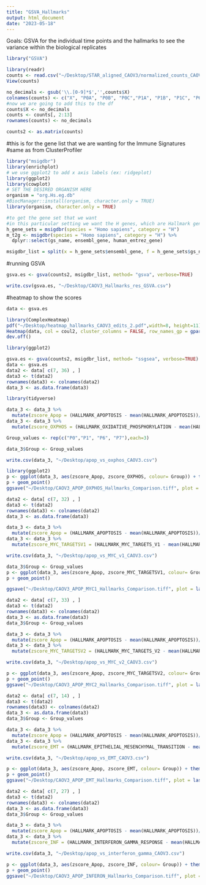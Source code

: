 ```yaml
---
title: "GSVA_Hallmarks"
output: html_document
date: "2023-05-18"
---
```


Goals: GSVA for the individual time points and the hallmarks to see the variance within the biological replicates

```r
library("GSVA")
```


```r
library(readr)
counts <- read.csv("~/Desktop/STAR_aligned_CAOV3/normalized_counts_CAOV3.csv")
View(counts)
```

```r
no_decimals <- gsub('\\.[0-9]*$','',counts$X)
colnames(counts) <- c("X", "P0A", "P0B", "P0C","P1A", "P1B", "P1C", "P6A", "P6B", "P6C", "P7A", "P7B", "P7C")
#now we are going to add this to the df 
counts$X <- no_decimals
counts <- counts[, 2:13]
rownames(counts) <- no_decimals
```

```r
counts2 <- as.matrix(counts)
```


#this is for the gene list that we are wanting for the Immune Signatures 
#same as from ClusterProfiler
```r
library("msigdbr")
library(enrichplot)
# we use ggplot2 to add x axis labels (ex: ridgeplot)
library(ggplot2)
library(cowplot)
# SET THE DESIRED ORGANISM HERE
organism = "org.Hs.eg.db"
#BiocManager::install(organism, character.only = TRUE)
library(organism, character.only = TRUE)
```

```r
#to get the gene set that we want
#in this particular setting we want the H genes, which are Hallmark genes 
h_gene_sets = msigdbr(species = "Homo sapiens", category = "H")
m_t2g <- msigdbr(species = "Homo sapiens", category = "H") %>% 
  dplyr::select(gs_name, ensembl_gene, human_entrez_gene)
```

```r
msigdbr_list = split(x = h_gene_sets$ensembl_gene, f = h_gene_sets$gs_name)
```

#running GSVA
```r
gsva.es <- gsva(counts2, msigdbr_list, method= "gsva", verbose=TRUE)
```

```r
write.csv(gsva.es, "~/Desktop/CAOV3_Hallmarks_res_GSVA.csv")
```


#heatmap to show the scores 
```r
data <- gsva.es
```


```r
library(ComplexHeatmap)
pdf("~/Desktop/heatmap_hallmarks_CAOV3_edits_2.pdf",width=8, height=11)
Heatmap(data, col = coul2, cluster_columns = FALSE, row_names_gp = gpar(fontsize = 4))
dev.off()
```

```r
library(ggplot2)
```

```r
gsva.es <- gsva(counts2, msigdbr_list, method= "ssgsea", verbose=TRUE)
data <- gsva.es
data2 <- data[ c(7, 36) , ]
data3 <- t(data2)
rownames(data3) <- colnames(data2)
data_3 <- as.data.frame(data3)
```

```r
library(tidyverse)
```

```r
data_3 <- data_3 %>% 
  mutate(zscore_Apop = (HALLMARK_APOPTOSIS - mean(HALLMARK_APOPTOSIS))/sd(HALLMARK_APOPTOSIS))
data_3 <- data_3 %>% 
  mutate(zscore_OXPHOS = (HALLMARK_OXIDATIVE_PHOSPHORYLATION - mean(HALLMARK_OXIDATIVE_PHOSPHORYLATION))/sd(HALLMARK_OXIDATIVE_PHOSPHORYLATION))
```

```r
Group_values <- rep(c("P0","P1", "P6", "P7"),each=3)
```

```r
data_3$Group <- Group_values
```

```r
write.csv(data_3, "~/Desktop/apop_vs_oxphos_CAOV3.csv")
```

```r
library(ggplot2)
p <- ggplot(data_3, aes(zscore_Apop, zscore_OXPHOS, colour= Group)) + theme(panel.background = element_blank(), panel.grid.major= element_line()) + theme(axis.line = element_line(colour = "black")) + theme(legend.key.size = unit(1, 'cm'), legend.text = element_text(size=10), legend.title=element_blank()) + guides(color=guide_legend(ncol=2)) + scale_x_continuous("Apoptosis ssGSEA score", breaks= c(-1.5, -1, -0.5, 0, 0.5, 1, 1.5), ) + scale_y_continuous("Oxidative Phosphorylation ssGSEA score", breaks= c(3, 2, 1, 0, -1))
p + geom_point()
ggsave("~/Desktop/CAOV3_APOP_OXPHOS_Hallmarks_Comparison.tiff", plot = last_plot())
```

```r
data2 <- data[ c(7, 32) , ]
data3 <- t(data2)
rownames(data3) <- colnames(data2)
data_3 <- as.data.frame(data3)
```

```r
data_3 <- data_3 %>% 
  mutate(zscore_Apop = (HALLMARK_APOPTOSIS - mean(HALLMARK_APOPTOSIS))/sd(HALLMARK_APOPTOSIS))
data_3 <- data_3 %>% 
  mutate(zscore_MYC_TARGETSV1 = (HALLMARK_MYC_TARGETS_V1 - mean(HALLMARK_MYC_TARGETS_V1))/sd(HALLMARK_MYC_TARGETS_V1))
```

```r
write.csv(data_3, "~/Desktop/apop_vs_MYC_v1_CAOV3.csv")
```

```r
data_3$Group <- Group_values
p <- ggplot(data_3, aes(zscore_Apop, zscore_MYC_TARGETSV1, colour= Group)) + theme(panel.background = element_blank(), panel.grid.major= element_line()) + theme(axis.line = element_line(colour = "black")) + theme(legend.key.size = unit(1, 'cm'), legend.text = element_text(size=8), legend.title=element_blank()) + guides(color=guide_legend(ncol=2)) + scale_x_continuous("Apoptosis ssGSEA score", breaks= c(-1.5, -1, -0.5, 0, 0.5, 1, 1.5), ) + scale_y_continuous("MYC Targets V1 ssGSEA score", breaks= c(3, 2, 1, 0, -1))
p + geom_point()
```

```r
ggsave("~/Desktop/CAOV3_APOP_MYC1_Hallmarks_Comparison.tiff", plot = last_plot())
```

```r
data2 <- data[ c(7, 33) , ]
data3 <- t(data2)
rownames(data3) <- colnames(data2)
data_3 <- as.data.frame(data3)
data_3$Group <- Group_values
```

```r
data_3 <- data_3 %>% 
  mutate(zscore_Apop = (HALLMARK_APOPTOSIS - mean(HALLMARK_APOPTOSIS))/sd(HALLMARK_APOPTOSIS))
data_3 <- data_3 %>% 
  mutate(zscore_MYC_TARGETSV2 = (HALLMARK_MYC_TARGETS_V2 - mean(HALLMARK_MYC_TARGETS_V2))/sd(HALLMARK_MYC_TARGETS_V2))
```

```r
write.csv(data_3, "~/Desktop/apop_vs_MYC_v2_CAOV3.csv")
```

```r
p <- ggplot(data_3, aes(zscore_Apop, zscore_MYC_TARGETSV2, colour= Group)) + theme(panel.background = element_blank(), panel.grid.major= element_line()) + theme(axis.line = element_line(colour = "black")) + theme(legend.key.size = unit(1, 'cm'), legend.text = element_text(size=8), legend.title=element_blank()) + guides(color=guide_legend(ncol=2))  + scale_x_continuous("Apoptosis ssGSEA score", breaks= c(-1.5, -1, -0.5, 0, 0.5, 1, 1.5), ) + scale_y_continuous("MYC Targets V2 ssGSEA score", breaks= c(3, 2, 1, 0, -1))
p + geom_point()
ggsave("~/Desktop/CAOV3_APOP_MYC2_Hallmarks_Comparison.tiff", plot = last_plot())
```

```r
data2 <- data[ c(7, 14) , ]
data3 <- t(data2)
rownames(data3) <- colnames(data2)
data_3 <- as.data.frame(data3)
data_3$Group <- Group_values
```

```r
data_3 <- data_3 %>% 
  mutate(zscore_Apop = (HALLMARK_APOPTOSIS - mean(HALLMARK_APOPTOSIS))/sd(HALLMARK_APOPTOSIS))
data_3 <- data_3 %>% 
  mutate(zscore_EMT = (HALLMARK_EPITHELIAL_MESENCHYMAL_TRANSITION - mean(HALLMARK_EPITHELIAL_MESENCHYMAL_TRANSITION))/sd(HALLMARK_EPITHELIAL_MESENCHYMAL_TRANSITION))
```

```r
write.csv(data_3, "~/Desktop/apop_vs_EMT_CAOV3.csv")
```

```r
p <- ggplot(data_3, aes(zscore_Apop, zscore_EMT, colour= Group)) + theme(panel.background = element_blank(), panel.grid.major= element_line()) + theme(axis.line = element_line(colour = "black")) + theme(legend.key.size = unit(1, 'cm'), legend.text = element_text(size=8), legend.title=element_blank()) + guides(color=guide_legend(ncol=2))  + scale_x_continuous("Apoptosis ssGSEA score", breaks= c(-1.5, -1, -0.5, 0, 0.5, 1, 1.5), ) + scale_y_continuous("EMT ssGSEA score", breaks= c(2, 1, 0, -1))
p + geom_point()
ggsave("~/Desktop/CAOV3_APOP_EMT_Hallmarks_Comparison.tiff", plot = last_plot())
```

```r
data2 <- data[ c(7, 27) , ]
data3 <- t(data2)
rownames(data3) <- colnames(data2)
data_3 <- as.data.frame(data3)
data_3$Group <- Group_values
```

```r
data_3 <- data_3 %>% 
  mutate(zscore_Apop = (HALLMARK_APOPTOSIS - mean(HALLMARK_APOPTOSIS))/sd(HALLMARK_APOPTOSIS))
data_3 <- data_3 %>% 
  mutate(zscore_INF = (HALLMARK_INTERFERON_GAMMA_RESPONSE - mean(HALLMARK_INTERFERON_GAMMA_RESPONSE)) /sd(HALLMARK_INTERFERON_GAMMA_RESPONSE))
```

```r
write.csv(data_3, "~/Desktop/apop_vs_interferon_gamma_CAOV3.csv")
```

```r
p <- ggplot(data_3, aes(zscore_Apop, zscore_INF, colour= Group)) + theme(panel.background = element_blank(), panel.grid.major= element_line()) + theme(axis.line = element_line(colour = "black")) + theme(legend.key.size = unit(1, 'cm'), legend.text = element_text(size=8), legend.title=element_blank()) + guides(color=guide_legend(ncol=2))  + scale_x_continuous("Apoptosis ssGSEA score", breaks= c(-1.5, -1, -0.5, 0, 0.5, 1, 1.5), ) + scale_y_continuous("Interferon Gamma Response ssGSEA score", breaks= c(2, 1, 0, -1))
p + geom_point()
ggsave("~/Desktop/CAOV3_APOP_INFERON_Hallmarks_Comparison.tiff", plot = last_plot())
```
